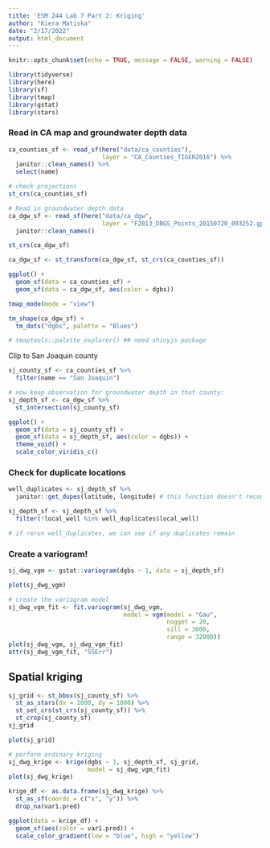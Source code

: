 ```yaml
---
title: 'ESM 244 Lab 7 Part 2: Kriging'
author: "Kiera Matiska"
date: "2/17/2022"
output: html_document
---
```


```r
knitr::opts_chunk$set(echo = TRUE, message = FALSE, warning = FALSE)

library(tidyverse)
library(here)
library(sf)
library(tmap)
library(gstat)
library(stars)
```

### Read in CA map and groundwater depth data

```r
ca_counties_sf <- read_sf(here("data/ca_counties"),
                          layer = "CA_Counties_TIGER2016") %>% 
  janitor::clean_names() %>% 
  select(name)

# check projections
st_crs(ca_counties_sf)

# Read in groundwater depth data
ca_dgw_sf <- read_sf(here("data/ca_dgw",
                          layer = "F2013_DBGS_Points_20150720_093252.gpkg")) %>% 
  janitor::clean_names()

st_crs(ca_dgw_sf)

ca_dgw_sf <- st_transform(ca_dgw_sf, st_crs(ca_counties_sf))

ggplot() +
  geom_sf(data = ca_counties_sf) +
  geom_sf(data = ca_dgw_sf, aes(color = dgbs))
```

```r
tmap_mode(mode = "view")

tm_shape(ca_dgw_sf) +
  tm_dots("dgbs", palette = "Blues")

# tmaptools::palette_explorer() ## need shinyjs package
```

Clip to San Joaquin county

```r
sj_county_sf <- ca_counties_sf %>% 
  filter(name == "San Joaquin")

# now keep observation for groundwater depth in that county:
sj_depth_sf <- ca_dgw_sf %>% 
  st_intersection(sj_county_sf)

ggplot() +
  geom_sf(data = sj_county_sf) +
  geom_sf(data = sj_depth_sf, aes(color = dgbs)) +
  theme_void() +
  scale_color_viridis_c()
```

### Check for duplicate locations

```r
well_duplicates <- sj_depth_sf %>% 
  janitor::get_dupes(latitude, longitude) # this function doesn't recognize geometry, but does recognize lat and long

sj_depth_sf <- sj_depth_sf %>% 
  filter(!local_well %in% well_duplicates$local_well)

# if rerun well_duplicates, we can see if any duplicates remain
```

### Create a variogram!

```r
sj_dwg_vgm <- gstat::variogram(dgbs ~ 1, data = sj_depth_sf)

plot(sj_dwg_vgm)
```

```r
# create the variogram model
sj_dwg_vgm_fit <- fit.variogram(sj_dwg_vgm, 
                                model = vgm(model = "Gau",
                                            nugget = 20,
                                            sill = 3000,
                                            range = 32000))
plot(sj_dwg_vgm, sj_dwg_vgm_fit)
attr(sj_dwg_vgm_fit, "SSErr")
```

## Spatial kriging

```r
sj_grid <- st_bbox(sj_county_sf) %>% 
  st_as_stars(dx = 1000, dy = 1000) %>% 
  st_set_crs(st_crs(sj_county_sf)) %>% 
  st_crop(sj_county_sf)
sj_grid

plot(sj_grid)

# perform ordinary kriging
sj_dwg_krige <- krige(dgbs ~ 1, sj_depth_sf, sj_grid,
                      model = sj_dwg_vgm_fit)
plot(sj_dwg_krige)

krige_df <- as.data.frame(sj_dwg_krige) %>% 
  st_as_sf(coords = c("x", "y")) %>% 
  drop_na(var1.pred)

ggplot(data = krige_df) +
  geom_sf(aes(color = var1.pred)) +
  scale_color_gradient(low = "blue", high = "yellow")
```









